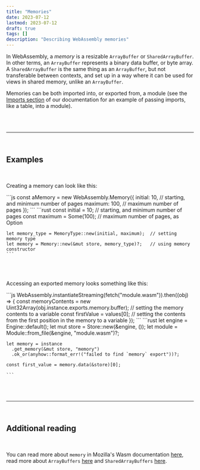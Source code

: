 ```yaml
---
title: "Memories"
date: 2023-07-12
lastmod: 2023-07-12
draft: true
tags: []
description: "Describing WebAssembly memories"
---
```



In WebAssembly, a _memory_ is a resizable `ArrayBuffer` or `SharedArrayBuffer`. In other terms, an `ArrayBuffer` represents a binary data buffer, or byte array. A `SharedArrayBuffer` is the same thing as an `ArrayBuffer`, but not transferable between contexts, and set up in a way where it can be used for views in shared memory, unlike an `ArrayBuffer`.

Memories can be both imported into, or exported from, a module (see the [Imports section](/wasm/building-blocks/1-imports) of our documentation for an example of passing imports, like a table, into a module).

<br />

<br />

---

<br />

## Examples

<br />

Creating a memory can look like this:

<Tabs>
  <TabItem label="JavaScript">
    ```js
    const aMemory = new WebAssembly.Memory({
      initial: 10, // starting, and minimum number of pages
      maximum: 100, // maximum number of pages
    });
    ```
  </TabItem>
  <TabItem label="Rust, with Wasmtime">
    ```rust
    const initial = 10;                                   // starting, and minimum number of pages
    const maximum = Some(100);                            // maximum number of pages, as Option<u32>

    let memory_type = MemoryType::new(initial, maximum);  // setting memory type
    let memory = Memory::new(&mut store, memory_type)?;   // using memory constructor
    ```
  </TabItem>
</Tabs>

<br />

<br />

Accessing an exported memory looks something like this:

<Tabs>
  <TabItem label="JavaScript">
    ```js
    WebAssembly.instantiateStreaming(fetch("module.wasm")).then((obj) => {
      const memoryContents = new Uint32Array(obj.instance.exports.memory.buffer); // setting the memory contents to a variable
      const firstValue = values[0]; // setting the contents from the first position in the memory to a variable
    });
    ```
  </TabItem>
  <TabItem label="Rust, with Wasmtime">
    ```rust
    let engine = Engine::default();
    let mut store = Store::new(&engine, ());
    let module = Module::from_file(&engine, "module.wasm")?;

    let memory = instance
      .get_memory(&mut store, "memory")
      .ok_or(anyhow::format_err!("failed to find `memory` export"))?;

    const first_value = memory.data(&store)[0];

    ```
  </TabItem>
</Tabs>

<br />

<br />

---

<br />

## Additional reading

<br />

You can read more about `memory` in Mozilla's Wasm documentation [here](https://developer.mozilla.org/en-US/docs/WebAssembly/JavaScript_interface/Memory), read more about `ArrayBuffers` [here](https://developer.mozilla.org/en-US/docs/Web/JavaScript/Reference/Global_Objects/ArrayBuffer) and `SharedArrayBuffers` [here](https://developer.mozilla.org/en-US/docs/Web/JavaScript/Reference/Global_Objects/SharedArrayBuffer).
